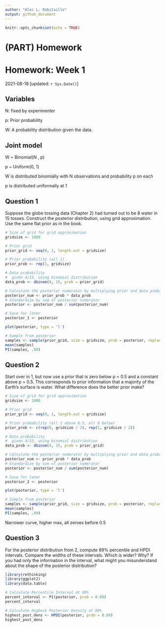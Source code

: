 ```yaml
---
author: "Alec L. Robitaille"
output: github_document
---
```


```r
knitr::opts_chunk$set(echo = TRUE)
```

# (PART) Homework {-}

# Homework: Week 1
2021-08-18 [updated: `r Sys.Date()`]

## Variables

N: fixed by experimenter

p: Prior probability

W: A probability distribution given the data. 

## Joint model

W ~ Binomial(N , p)

p ~ Uniform(0, 1)

W is distributed binomially with N observations and probability p on each

p is distributed uniformally at 1

## Question 1

Suppose the globe tossing data (Chapter 2) had turned out to be 8 water in 15
tosses. Construct the posterior distribution, using grid approximation. Use the
same flat prior as in the book.


```r
# Size of grid for grid approximation
gridsize <- 1000

# Prior grid
prior_grid <- seq(0, 1, length.out = gridsize)

# Prior probability (all 1)
prior_prob <- rep(1, gridsize)

# Data probability
#  given 4/15, using binomial distribution
data_prob <- dbinom(8, 15, prob = prior_grid)

# Calculate the posterior numerator by multiplying prior and data probability
posterior_num <- prior_prob * data_prob
# Standardize by sum of posterior numerator
posterior <- posterior_num / sum(posterior_num)

# Save for later
posterior_1 <- posterior

plot(posterior, type = 'l')

# Sample from posterior
samples <- sample(prior_grid, size = gridsize, prob = posterior, replace = TRUE)
mean(samples)
PI(samples, .99)
```


## Question 2

Start over in 1, but now use a prior that is zero below p = 0.5 and a constant
above p = 0.5. This corresponds to prior information that a majority of the
Earth’s surface is water. What difference does the better prior make?

```r
# Size of grid for grid approximation
gridsize <- 1000

# Prior grid
prior_grid <- seq(0, 1, length.out = gridsize)

# Prior probability (all 1 above 0.5, all 0 below)
prior_prob <- c(rep(0, gridsize / 2), rep(1, gridsize / 2))

# Data probability
#  given 4/15, using binomial distribution
data_prob <- dbinom(4, 15, prob = prior_grid)

# Calculate the posterior numerator by multiplying prior and data probability
posterior_num <- prior_prob * data_prob
# Standardize by sum of posterior numerator
posterior <- posterior_num / sum(posterior_num)

# Save for later
posterior_2 <- posterior

plot(posterior, type = 'l')

# Sample from posterior
samples <- sample(prior_grid, size = gridsize, prob = posterior, replace = TRUE)
mean(samples)
PI(samples, .99)
```

Narrower curve, higher max, all zeroes before 0.5


## Question 3

For the posterior distribution from 2, compute 89% percentile and HPDI
intervals. Compare the widths of these intervals. Which is wider? Why? If you
had only the information in the interval, what might you misunderstand about the
shape of the posterior distribution?

```r
library(rethinking)
library(ggplot2)
library(data.table)

# Calculate Percentile Interval at 89%
percent_interval <- PI(posterior, prob = 0.89)
percent_interval

# Calculate Highest Posterior Density at 89%
highest_post_dens <- HPDI(posterior, prob = 0.89)
highest_post_dens
```

